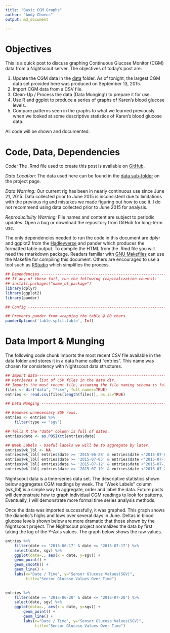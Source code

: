 ```yaml
---
title: "Basic CGM Graphs"
author: "Andy Choens"
output: md_document

---
```


# Objectives

This is a quick post to discuss graphing Continuous Glucose Monitor
(CGM) data from a Nightscout server. The objectives of today's post
are:

1. Update the CGM data in the
   [data](https://github.com/Choens/blood-sugars/tree/master/data)
   folder. As of tonight, the largest CGM data set provided here was
   produced on September 13, 2015.
2. Import CGM data from a CSV file.
2. Clean-Up / Process the data (Data Munging!) to prepare it for use.
3. Use R and ggplot to produce a series of graphs of Karen's blood
   glucose levels.
4. Compare patterns seen in the graphs to what we learned previously
   when we looked at some descriptive statistics of Karen's blood
   glucose data.

All code will be shown and documented.

# Code, Data, Dependencies

*Code:* The .Rmd file used to create this post is available on
[GitHub](https://github.com/Choens/blood-sugars/blob/master/2015-09-14-basic-cgm-graphs.Rmd).

*Data Location:* The data used here can be found in the
[data sub-folder](https://github.com/Choens/blood-sugars/tree/master/data)
on the project page.

*Data Warning:* Our current rig has been in nearly continuous use
since June 21, 2015.  Data collected prior to June 2015 is
inconsistent due to limitations with the previous rig and mistakes we
made figuring out how to use it. I do not recommend using data
collected prior to June 2015 for analysis.

*Reproducibility Warning:* File names and content are subject to
periodic updates. Open a bug or download the repository from GitHub
for long-term use.

The only dependencies needed to run the code in this document are
dplyr and ggplot2 from the
[Hadleyverse](https://en.wikipedia.org/wiki/Hadley_Wickham) and pander
which produces the formatted table output. To compile the HTML from
the .Rmd file you will need the rmarkdown package. Readers familiar
with
[GNU Makefiles](https://www.gnu.org/prep/standards/html_node/Makefile-Basics.html#Makefile-Basics)
can use the Makefile for compiling this document. Others are
encouraged to use a tool such as [RStudio](https://www.rstudio.com/)
which simplifies the process.

```r

## Dependencies ----------------------------------------------------------------
## If any of these fail, run the following (capitalization counts):
## install.packages("name_of_package")
library(dplyr)
library(ggplot2)
library(pander)

## Config ----------------------------------------------------------------------

## Prevents pander from wrapping the table @ 80 chars.
panderOptions('table.split.table', Inf)

```

# Data Import & Munging

The following code chunk imports the most recent CSV file available in
the data folder and stores it in a data frame called "entries". This
name was chosen for consistency with Nightscout data structures.

```r

## Import data------------------------------------------------------------------
## Retrieves a list of CSV files in the data dir.
## Imports the most recent file, assuming the file naming schema is followed.
files <- dir("data", "*csv", full.names=TRUE)
entries <- read.csv(files[length(files)], as.is=TRUE)

## Data Munging ----------------------------------------------------------------

## Removes unnecessary SGV rows.
entries <- entries %>%
    filter(type == "sgv")

## Tells R the "date" column is full of dates.
entries$date <- as.POSIXct(entries$date)

## Week Labels - Useful labels we will be to aggregate by later.
entries$wk_lbl <- NA
entries$wk_lbl[ entries$date >= '2015-06-28' & entries$date <'2015-07-05' ] <- 'Week 1: June 28 - July 04'
entries$wk_lbl[ entries$date >= '2015-07-05' & entries$date <'2015-07-12' ] <- 'Week 2: July 05 - July 11'
entries$wk_lbl[ entries$date >= '2015-07-12' & entries$date <'2015-07-19' ] <- 'Week 3: July 12 - July 18'
entries$wk_lbl[ entries$date >= '2015-07-19' & entries$date <'2015-07-26' ] <- 'Week 4: July 19 - July 25'

```

Nightscout data is a time-series data set. The descriptive statistics
shown below aggregates CGM readings by week. The "Week Labels" column
(wk\_lbl) is a simple way to aggregate, order and label the
data. Future posts will demonstrate how to graph individual CGM
readings to look for patterns. Eventually, I will demonstrate more
formal time series analysis methods.

Once the data was imported successfully, it was graphed. This graph
shows the diabetic's highs and lows over several days in June. Deltas
in blood glucose levels shown below are more dramatic that those shown
by the Nightscout project. The Nightscout project normalizes the data
by first taking the log of the Y-Axis values. The graph below shows
the raw values.

```r

entries %>%
    filter(date >= '2015-06-17' & date <= '2015-07-17') %>%
    select(date, sgv) %>%
    ggplot(data=., aes(x = date, y=sgv)) +
    geom_point() +
    geom_smooth() +
    geom_line() +
    labs(x="Date / Time", y="Sensor Glucose Values(SGV)",
         title="Sensor Glucose Values Over Time")
       
```

```r

entries %>%
    filter(date >= '2015-06-20' & date <= '2015-07-20') %>%
    select(date, sgv) %>%
    ggplot(data=., aes(x = date, y=sgv)) +
        geom_point() +
        geom_line() +
        labs(x="Date / Time", y="Sensor Glucose Values(SGV)",
             title="Sensor Glucose Values Over Time")
       
```
